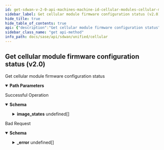 ```yaml
---
id: get-sdwan-v-2-0-api-machines-machine-id-cellular-modules-cellular-module-id-firmware-status
sidebar_label: Get cellular module firmware configuration status (v2.0)
hide_title: true
hide_table_of_contents: true
api: {"description":"Get cellular module firmware configuration status","operationId":"get-sdwan-v2.0-api-machines-machine_id-cellular_modules-cellular_module_id-firmware-status","parameters":[{"description":"Machine Id","in":"path","name":"machine_id","required":true,"schema":{"description":"Machine Id","type":"string"}},{"description":"Cellular Module Id","in":"path","name":"cellular_module_id","required":true,"schema":{"description":"Cellular Module Id","type":"string"}}],"responses":{"200":{"content":{"application/json":{"schema":{"properties":{"download_interval":{"description":"Download Interval","type":"integer"},"id":{"description":"Id","type":"string"},"image_states":{"description":"Image States","items":{"properties":{"current_carrier":{"description":"Current Carrier","type":"string"},"current_fw_version":{"description":"Current Fw Version","type":"string"},"current_pri_version":{"description":"Current Pri Version","type":"string"},"download_percent":{"description":"Download Percent","type":"integer"},"download_start":{"description":"Download Start","type":"string"},"status":{"description":"Status","type":"string"},"status_info":{"description":"Status Info","type":"string"},"upgrade_carrier":{"description":"Upgrade Carrier","type":"string"},"upgrade_fw_version":{"description":"Upgrade Fw Version","type":"string"},"upgrade_location":{"description":"Upgrade Location","type":"string"},"upgrade_pri_version":{"description":"Upgrade Pri Version","type":"string"},"upgrade_start":{"description":"Upgrade Start","type":"string"}}},"type":"array"},"last_state_change":{"description":"Last State Change","type":"string"},"scheduled_download":{"description":"Scheduled Download","type":"string"},"scheduled_upgrade":{"description":"Scheduled Upgrade","type":"string"},"upgrade_interval":{"description":"Upgrade Interval","type":"integer"}}}}},"description":"Successful Operation"},"400":{"content":{"application/json":{"example":{"value":{"_error":[{"code":"CELLULAR_MODULE_FW_CONFIG_STATUS_NOTFOUND"}]}},"schema":{"properties":{"_error":{"items":{"properties":{"code":{"type":"string"},"message":{"type":"string"}}},"type":"array"}}}}},"description":"Bad Request"}},"tags":["Cellular"],"method":"get","path":"/sdwan/v2.0/api/machines/{machine_id}/cellular_modules/{cellular_module_id}/firmware/status","info":{"contact":{},"description":"List of APIs used to manage the cellular device, services, APN profiles, and modules.","title":"Cellular","version":"Latest"},"postman":{"name":"Get cellular module firmware configuration status (v2.0)","description":{"content":"Get cellular module firmware configuration status","type":"text/plain"},"url":{"path":["sdwan","v2.0","api","machines",":machine_id","cellular_modules",":cellular_module_id","firmware","status"],"host":["{{baseUrl}}"],"query":[],"variable":[{"disabled":false,"description":{"content":"(Required) Machine Id","type":"text/plain"},"type":"any","value":"","key":"machine_id"},{"disabled":false,"description":{"content":"(Required) Cellular Module Id","type":"text/plain"},"type":"any","value":"","key":"cellular_module_id"}]},"header":[{"key":"Accept","value":"application/json"}],"method":"GET"}}
sidebar_class_name: "get api-method"
info_path: docs/sase/api/sdwan/unified/cellular
---
```



## Get cellular module firmware configuration status (v2.0)



Get cellular module firmware configuration status

<details style={{"marginBottom":"1rem"}} data-collapsed={false} open={true}><summary style={{}}><strong>Path Parameters</strong></summary><div><ul><ParamsItem className={"paramsItem"} param={{"description":"Machine Id","in":"path","name":"machine_id","required":true,"schema":{"description":"Machine Id","type":"string"}}}></ParamsItem><ParamsItem className={"paramsItem"} param={{"description":"Cellular Module Id","in":"path","name":"cellular_module_id","required":true,"schema":{"description":"Cellular Module Id","type":"string"}}}></ParamsItem></ul></div></details><div><ApiTabs><TabItem label={"200"} value={"200"}><div>

Successful Operation

</div><div><MimeTabs groupId={"mime-type"}><TabItem label={"application/json"} value={"application/json"}><SchemaTabs groupId={"schema-tabs"}><TabTtem label={"Schema"} value={"Schema"}><details style={{}} data-collapsed={false} open={true}><summary style={{"textAlign":"left"}}><strong>Schema</strong></summary><div style={{"textAlign":"left","marginLeft":"1rem"}}></div><ul style={{"marginLeft":"1rem"}}><SchemaItem collapsible={false} name={"download_interval"} required={false} schemaDescription={"Download Interval"} schemaName={"integer"} qualifierMessage={undefined} defaultValue={undefined}></SchemaItem><SchemaItem collapsible={false} name={"id"} required={false} schemaDescription={"Id"} schemaName={"string"} qualifierMessage={undefined} defaultValue={undefined}></SchemaItem><SchemaItem collapsible={true} className={"schemaItem"}><details style={{}}><summary style={{}}><strong>image_states</strong><span style={{"opacity":"0.6"}}> undefined[]</span></summary><div style={{"marginLeft":"1rem"}}><div style={{"marginTop":".5rem","marginBottom":".5rem"}}>

Image States

</div><SchemaItem collapsible={false} name={"current_carrier"} required={false} schemaDescription={"Current Carrier"} schemaName={"string"} qualifierMessage={undefined} defaultValue={undefined}></SchemaItem><SchemaItem collapsible={false} name={"current_fw_version"} required={false} schemaDescription={"Current Fw Version"} schemaName={"string"} qualifierMessage={undefined} defaultValue={undefined}></SchemaItem><SchemaItem collapsible={false} name={"current_pri_version"} required={false} schemaDescription={"Current Pri Version"} schemaName={"string"} qualifierMessage={undefined} defaultValue={undefined}></SchemaItem><SchemaItem collapsible={false} name={"download_percent"} required={false} schemaDescription={"Download Percent"} schemaName={"integer"} qualifierMessage={undefined} defaultValue={undefined}></SchemaItem><SchemaItem collapsible={false} name={"download_start"} required={false} schemaDescription={"Download Start"} schemaName={"string"} qualifierMessage={undefined} defaultValue={undefined}></SchemaItem><SchemaItem collapsible={false} name={"status"} required={false} schemaDescription={"Status"} schemaName={"string"} qualifierMessage={undefined} defaultValue={undefined}></SchemaItem><SchemaItem collapsible={false} name={"status_info"} required={false} schemaDescription={"Status Info"} schemaName={"string"} qualifierMessage={undefined} defaultValue={undefined}></SchemaItem><SchemaItem collapsible={false} name={"upgrade_carrier"} required={false} schemaDescription={"Upgrade Carrier"} schemaName={"string"} qualifierMessage={undefined} defaultValue={undefined}></SchemaItem><SchemaItem collapsible={false} name={"upgrade_fw_version"} required={false} schemaDescription={"Upgrade Fw Version"} schemaName={"string"} qualifierMessage={undefined} defaultValue={undefined}></SchemaItem><SchemaItem collapsible={false} name={"upgrade_location"} required={false} schemaDescription={"Upgrade Location"} schemaName={"string"} qualifierMessage={undefined} defaultValue={undefined}></SchemaItem><SchemaItem collapsible={false} name={"upgrade_pri_version"} required={false} schemaDescription={"Upgrade Pri Version"} schemaName={"string"} qualifierMessage={undefined} defaultValue={undefined}></SchemaItem><SchemaItem collapsible={false} name={"upgrade_start"} required={false} schemaDescription={"Upgrade Start"} schemaName={"string"} qualifierMessage={undefined} defaultValue={undefined}></SchemaItem></div></details></SchemaItem><SchemaItem collapsible={false} name={"last_state_change"} required={false} schemaDescription={"Last State Change"} schemaName={"string"} qualifierMessage={undefined} defaultValue={undefined}></SchemaItem><SchemaItem collapsible={false} name={"scheduled_download"} required={false} schemaDescription={"Scheduled Download"} schemaName={"string"} qualifierMessage={undefined} defaultValue={undefined}></SchemaItem><SchemaItem collapsible={false} name={"scheduled_upgrade"} required={false} schemaDescription={"Scheduled Upgrade"} schemaName={"string"} qualifierMessage={undefined} defaultValue={undefined}></SchemaItem><SchemaItem collapsible={false} name={"upgrade_interval"} required={false} schemaDescription={"Upgrade Interval"} schemaName={"integer"} qualifierMessage={undefined} defaultValue={undefined}></SchemaItem></ul></details></TabTtem></SchemaTabs></TabItem></MimeTabs></div></TabItem><TabItem label={"400"} value={"400"}><div>

Bad Request

</div><div><MimeTabs groupId={"mime-type"}><TabItem label={"application/json"} value={"application/json"}><SchemaTabs groupId={"schema-tabs"}><TabTtem label={"Schema"} value={"Schema"}><details style={{}} data-collapsed={false} open={true}><summary style={{"textAlign":"left"}}><strong>Schema</strong></summary><div style={{"textAlign":"left","marginLeft":"1rem"}}></div><ul style={{"marginLeft":"1rem"}}><SchemaItem collapsible={true} className={"schemaItem"}><details style={{}}><summary style={{}}><strong>_error</strong><span style={{"opacity":"0.6"}}> undefined[]</span></summary><div style={{"marginLeft":"1rem"}}><SchemaItem collapsible={false} name={"code"} required={false} schemaDescription={undefined} schemaName={"string"} qualifierMessage={undefined} defaultValue={undefined}></SchemaItem><SchemaItem collapsible={false} name={"message"} required={false} schemaDescription={undefined} schemaName={"string"} qualifierMessage={undefined} defaultValue={undefined}></SchemaItem></div></details></SchemaItem></ul></details></TabTtem><TabItem label={"Example"} value={"Example"}><ResponseSamples responseExample={"{\n  \"value\": {\n    \"_error\": [\n      {\n        \"code\": \"CELLULAR_MODULE_FW_CONFIG_STATUS_NOTFOUND\"\n      }\n    ]\n  }\n}"}></ResponseSamples></TabItem></SchemaTabs></TabItem></MimeTabs></div></TabItem></ApiTabs></div>
      